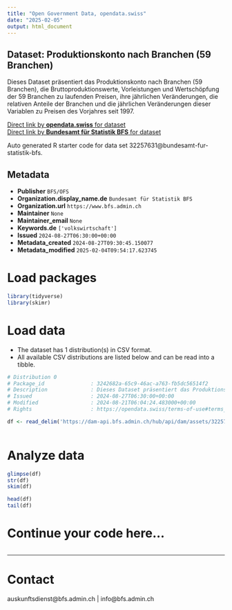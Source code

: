 ```yaml
---
title: "Open Government Data, opendata.swiss"
date: "2025-02-05"
output: html_document
---
```


## Dataset: Produktionskonto nach Branchen (59 Branchen)

Dieses Dataset präsentiert das Produktionskonto nach Branchen (59 Branchen), die Bruttoproduktionswerte, Vorleistungen und Wertschöpfung der 59 Branchen zu laufenden Preisen, ihre jährlichen Veränderungen, die relativen Anteile der Branchen und die jährlichen Veränderungen dieser Variablen zu Preisen des Vorjahres seit 1997.

[Direct link by **opendata.swiss** for dataset](https://opendata.swiss/de/dataset/produktionskonto-nach-branchen-59-branchen1)<br>
[Direct link by **Bundesamt für Statistik BFS** for dataset](https://www.bfs.admin.ch/asset/de/ts-x-04.02.03.01)

Auto generated R starter code for data set 32257631@bundesamt-fur-statistik-bfs.

## Metadata

- **Publisher** `BFS/OFS`
- **Organization.display_name.de** `Bundesamt für Statistik BFS`
- **Organization.url** `https://www.bfs.admin.ch`
- **Maintainer** `None`
- **Maintainer_email** `None`
- **Keywords.de** `['volkswirtschaft']`
- **Issued** `2024-08-27T06:30:00+00:00`
- **Metadata_created** `2024-08-27T09:30:45.150077`
- **Metadata_modified** `2025-02-04T09:54:17.623745`


# Load packages

```r

library(tidyverse)
library(skimr)

```

# Load data

-   The dataset has 1 distribution(s) in CSV format.
-   All available CSV distributions are listed below and can be read into a tibble.

```r

# Distribution 0
# Package_id               : 3242682a-65c9-46ac-a763-fb5dc56514f2
# Description              : Dieses Dataset präsentiert das Produktionskonto nach Branchen (59 Branchen), die Bruttoproduktionswerte, Vorleistungen und Wertschöpfung der 59 Branchen zu laufenden Preisen, ihre jährlichen Veränderungen, die relativen Anteile der Branchen und die jährlichen Veränderungen dieser Variablen zu Preisen des Vorjahres seit 1997.
# Issued                   : 2024-08-27T06:30:00+00:00
# Modified                 : 2024-08-21T06:04:24.483000+00:00
# Rights                   : https://opendata.swiss/terms-of-use#terms_by_ask

df <- read_delim('https://dam-api.bfs.admin.ch/hub/api/dam/assets/32257637/master')



```

# Analyze data

```r

glimpse(df)
str(df)
skim(df)

head(df)
tail(df)

```

# Continue your code here...

```r

```

------------------------------------------------------------------------

# Contact

auskunftsdienst@bfs.admin.ch | info@bfs.admin.ch
